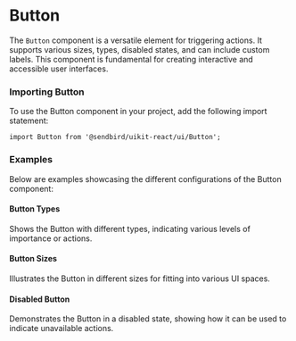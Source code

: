 
<Meta title="UI/Button" component={Button} of={ButtonStories} />

# Button

The `Button` component is a versatile element for triggering actions. It supports various sizes, types, disabled states, and can include custom labels. This component is fundamental for creating interactive and accessible user interfaces.

<Canvas of={ButtonStories.Primary} />
<Controls of={ButtonStories.Primary} />

### Importing Button

To use the Button component in your project, add the following import statement:

```tsx
import Button from '@sendbird/uikit-react/ui/Button';
```

### Examples
Below are examples showcasing the different configurations of the Button component:

#### Button Types
Shows the Button with different types, indicating various levels of importance or actions.
<Canvas of={ButtonStories.Secondary} />
<Canvas of={ButtonStories.Danger} />

#### Button Sizes
Illustrates the Button in different sizes for fitting into various UI spaces.
<Canvas of={ButtonStories.Big} />
<Canvas of={ButtonStories.Small} />

#### Disabled Button
Demonstrates the Button in a disabled state, showing how it can be used to indicate unavailable actions.
<Canvas of={ButtonStories.Disabled} />
